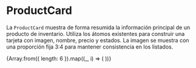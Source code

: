 
<Meta title="Molecules/ProductCard" of={ProductCard} />

# ProductCard

La `ProductCard` muestra de forma resumida la información principal de un producto de inventario. Utiliza los átomos existentes para construir una tarjeta con imagen, nombre, precio y estados.
La imagen se muestra con una proporción fija 3:4 para mantener consistencia en los listados.

<Canvas>
  <Story name="Ejemplo">
    <ProductCard productName="Camisa de Lino" price="$49.99" />
  </Story>
</Canvas>

<Canvas>
  <Story name="Grid">
    <div className="grid grid-cols-2 sm:grid-cols-3 lg:grid-cols-4 gap-4 max-w-3xl">
      {Array.from({ length: 6 }).map((_, i) => (
        <ProductCard key={i} productName={`Producto ${i + 1}`} price="$19.99" />
      ))}
    </div>
  </Story>
</Canvas>

<ArgsTable of={ProductCard} />
